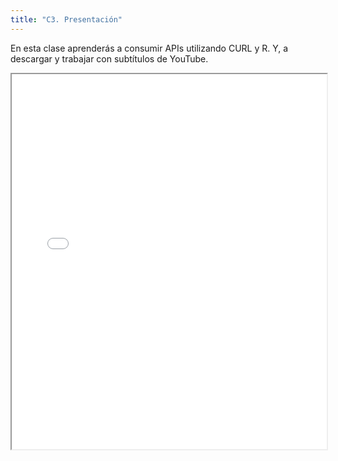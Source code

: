 ```yaml
---
title: "C3. Presentación"
---
```


En esta clase aprenderás a consumir APIs utilizando CURL y R. Y, a descargar y trabajar con subtítulos de YouTube.

<iframe src="presentaciones/clase_3/fuentes_datos.html" width="100%" height="600px">

</iframe>
